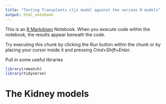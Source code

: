 ```yaml
---
title: "Testing Transplants cljs model against the various R models"
output: html_notebook
---
```


This is an [R Markdown](http://rmarkdown.rstudio.com) Notebook. When you execute code within the notebook, the results appear beneath the code. 

Try executing this chunk by clicking the *Run* button within the chunk or by placing your cursor inside it and pressing *Cmd+Shift+Enter*. 

Pull in some useful libraries
```r
library(rematch)
library(tidyverse)
```

# The Kidney models


